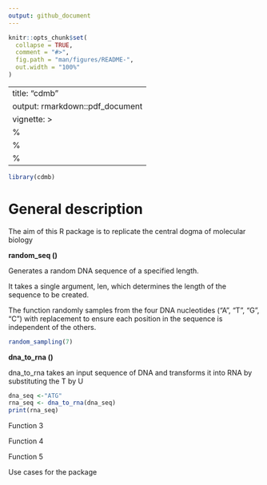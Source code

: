 ```yaml
---
output: github_document
---
```


<!-- README.md is generated from README.Rmd. Please edit that file -->

```r
knitr::opts_chunk$set(
  collapse = TRUE,
  comment = "#>",
  fig.path = "man/figures/README-",
  out.width = "100%"
)
```

---
title: "cdmb"
output: rmarkdown::pdf_document
vignette: >
  %\VignetteIndexEntry{cdmb}
  %\VignetteEngine{knitr::rmarkdown}
  %\VignetteEncoding{UTF-8}
---

```r
library(cdmb)
```

# 

# General description

The aim of this R package is to replicate the central dogma of molecular biology

**random_seq ()**

Generates a random DNA sequence of a specified length.

It takes a single argument, len, which determines the length of the sequence to be created.

The function randomly samples from the four DNA nucleotides ("A", "T", "G", "C") with replacement to ensure each position in the sequence is independent of the others.

```r
random_sampling(7)

```

**dna_to_rna ()**

dna_to_rna takes an input sequence of DNA and transforms it into RNA by substituting the T by U

```r
dna_seq <-"ATG"
rna_seq <- dna_to_rna(dna_seq)
print(rna_seq)
```

Function 3

Function 4

Function 5

Use cases for the package
